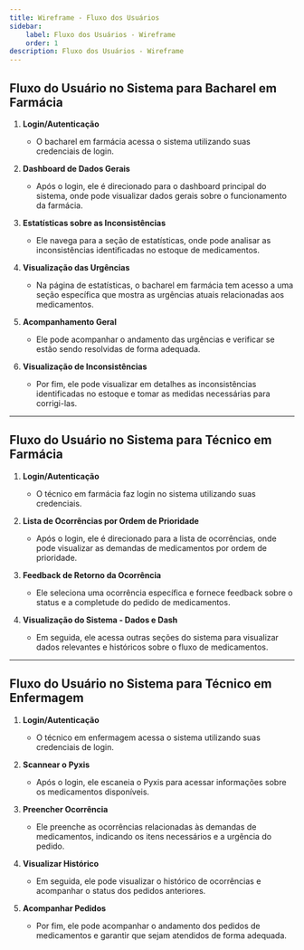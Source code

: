 ```yaml
---
title: Wireframe - Fluxo dos Usuários
sidebar:
    label: Fluxo dos Usuários - Wireframe
    order: 1
description: Fluxo dos Usuários - Wireframe
---
```


## Fluxo do Usuário no Sistema para Bacharel em Farmácia

1. **Login/Autenticação**
   - O bacharel em farmácia acessa o sistema utilizando suas credenciais de login.

2. **Dashboard de Dados Gerais**
   - Após o login, ele é direcionado para o dashboard principal do sistema, onde pode visualizar dados gerais sobre o funcionamento da farmácia.

3. **Estatísticas sobre as Inconsistências**
   - Ele navega para a seção de estatísticas, onde pode analisar as inconsistências identificadas no estoque de medicamentos.

4. **Visualização das Urgências**
   - Na página de estatísticas, o bacharel em farmácia tem acesso a uma seção específica que mostra as urgências atuais relacionadas aos medicamentos.

5. **Acompanhamento Geral**
   - Ele pode acompanhar o andamento das urgências e verificar se estão sendo resolvidas de forma adequada.

6. **Visualização de Inconsistências**
   - Por fim, ele pode visualizar em detalhes as inconsistências identificadas no estoque e tomar as medidas necessárias para corrigi-las.

---

## Fluxo do Usuário no Sistema para Técnico em Farmácia

1. **Login/Autenticação**
   - O técnico em farmácia faz login no sistema utilizando suas credenciais.

2. **Lista de Ocorrências por Ordem de Prioridade**
   - Após o login, ele é direcionado para a lista de ocorrências, onde pode visualizar as demandas de medicamentos por ordem de prioridade.

3. **Feedback de Retorno da Ocorrência**
   - Ele seleciona uma ocorrência específica e fornece feedback sobre o status e a completude do pedido de medicamentos.

4. **Visualização do Sistema - Dados e Dash**
   - Em seguida, ele acessa outras seções do sistema para visualizar dados relevantes e históricos sobre o fluxo de medicamentos.

---

## Fluxo do Usuário no Sistema para Técnico em Enfermagem

1. **Login/Autenticação**
   - O técnico em enfermagem acessa o sistema utilizando suas credenciais de login.

2. **Scannear o Pyxis**
   - Após o login, ele escaneia o Pyxis para acessar informações sobre os medicamentos disponíveis.

3. **Preencher Ocorrência**
   - Ele preenche as ocorrências relacionadas às demandas de medicamentos, indicando os itens necessários e a urgência do pedido.

4. **Visualizar Histórico**
   - Em seguida, ele pode visualizar o histórico de ocorrências e acompanhar o status dos pedidos anteriores.

5. **Acompanhar Pedidos**
   - Por fim, ele pode acompanhar o andamento dos pedidos de medicamentos e garantir que sejam atendidos de forma adequada.
